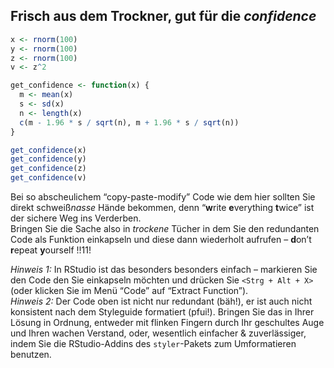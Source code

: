 ## Frisch aus dem Trockner, gut für die *confidence*

```{r eval = FALSE, tidy=FALSE}
x <- rnorm(100)
y <- rnorm(100)
z <- rnorm(100)
v <- z^2

get_confidence <- function(x) {
  m <- mean(x)
  s <- sd(x)
  n <- length(x)
  c(m - 1.96 * s / sqrt(n), m + 1.96 * s / sqrt(n))
}

get_confidence(x)
get_confidence(y)
get_confidence(z)
get_confidence(v)

``` 

Bei so abscheulichem "copy-paste-modify" Code wie dem hier sollten Sie direkt schweiß*nasse* Hände bekommen, denn "**w**rite **e**verything **t**wice" ist der sichere Weg ins Verderben.  
Bringen Sie die Sache also in *trockene* Tücher in dem Sie den redundanten Code als Funktion einkapseln und diese dann wiederholt aufrufen -- **d**on't **r**epeat **y**ourself !!11!

*Hinweis 1:* In RStudio ist das besonders besonders einfach -- markieren Sie den Code den Sie einkapseln möchten und drücken Sie `<Strg + Alt + X>` (oder klicken Sie im Menü "Code" auf "Extract Function").  
*Hinweis 2:* Der Code oben ist nicht nur redundant (bäh!), er ist auch nicht konsistent nach dem Styleguide formatiert (pfui!). Bringen Sie das in Ihrer Lösung in Ordnung, entweder mit flinken Fingern durch Ihr geschultes Auge und Ihren wachen Verstand, oder, wesentlich einfacher & zuverlässiger, indem Sie die RStudio-Addins des `styler`-Pakets zum Umformatieren benutzen.


